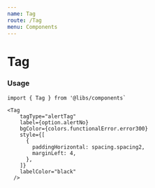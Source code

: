 ```yaml
---
name: Tag
route: /Tag
menu: Components
---
```



# Tag

<Props of={Tag} table />

<Playground>
  <Tag
    tagType="alertTag"
    label={20}
    bgColor={DarkTheme.colors.alertBorder}
    style={[
      {
        paddingHorizontal: spacing.spacing2,
        marginLeft: spacing.spacing2,
      },
    ]}
    labelColor={DarkTheme.colors.backgroundSurface1}
  />
</Playground>

<Playground>
  <Tag
    tagType="modeTag"
    label="Skills Match"
    bgColor={DarkTheme.colors.secondary1}
    labelColor={DarkTheme.colors.backgroundSurface1}
    style={{ alignSelf: 'baseline' }}
  />
</Playground>

<Playground>
  <Tag
    tagType="skillTag"
    label="Skills Match"
    pointColor={DarkTheme.colors.secondaryVariant2}
    bgColor={DarkTheme.colors.primaryVariant3}
    labelColor={DarkTheme.colors.secondaryVariant2}
    style={{ alignSelf: 'baseline' }}
  />
</Playground>

### Usage

```
import { Tag } from '@libs/components`

<Tag
    tagType="alertTag"
    label={option.alertNo}
    bgColor={colors.functionalError.error300}
    style={[
      {
        paddingHorizontal: spacing.spacing2,
        marginLeft: 4,
      },
    ]}
    labelColor="black"
  />
```
